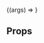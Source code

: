 

<Meta
  title="Organism/Site card"
  component={SiteCard}
/>

<Title type="ALPHA">Site card</Title>

<Description of={SiteCard} />

<Canvas withSource="open">
 <Story
    name="Default"
    args={{
      name: "Meteor Street",
      address: "23 Meteor Street, Tuffnell Park, London, N7 90PW",
      type: "source",
      boxes
    }}
  >
    {(args) => <SiteCard {...args} />}
  </Story>
</Canvas>

## Props

<ArgsTable of={SiteCard} />
